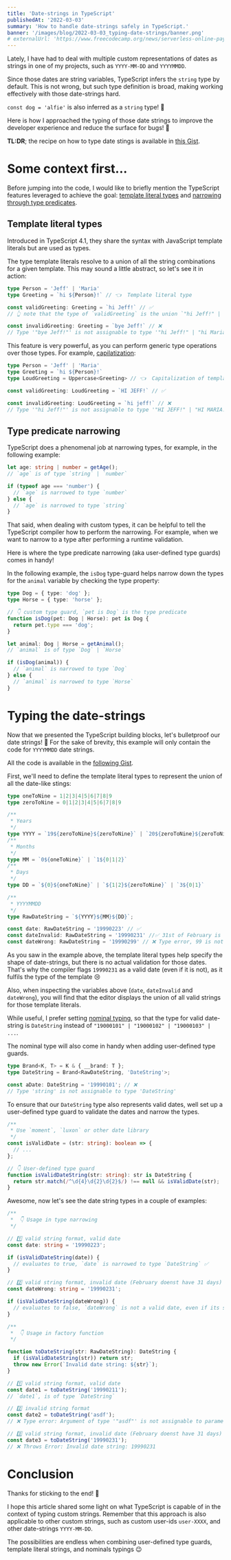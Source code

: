 ```yaml
---
title: 'Date-strings in TypeScript'
publishedAt: '2022-03-03'
summary: 'How to handle date-strings safely in TypeScript.'
banner: '/images/blog/2022-03-03_typing-date-strings/banner.png'
# externalUrl: 'https://www.freecodecamp.org/news/serverless-online-payments/'
---
```


Lately, I have had to deal with multiple custom representations of dates as strings in one of my projects, such as `YYYY-MM-DD` and `YYYYMMDD`.

Since those dates are string variables, TypeScript infers the `string` type by default.
This is not wrong, but such type definition is broad, making working effectively with those date-strings hard.

`const dog = 'alfie'` is also inferred as a `string` type! 🤔

Here is how I approached the typing of those date strings to improve the developer experience and reduce the surface for bugs! 🐞

**TL:DR**; the recipe on how to type date stings is available in [this Gist](https://gist.github.com/aperkaz/580e72b98eba5afac30549387562655d).

# Some context first...

Before jumping into the code, I would like to briefly mention the TypeScript features leveraged to achieve the goal: [template literal types](https://www.typescriptlang.org/docs/handbook/2/template-literal-types.html) and [narrowing through type predicates](https://www.typescriptlang.org/docs/handbook/2/narrowing.html#using-type-predicates).

## Template literal types

Introduced in TypeScript 4.1, they share the syntax with JavaScript template literals but are used as types.

The type template literals resolve to a union of all the string combinations for a given template. This may sound a little abstract, so let's see it in action:

```typescript
type Person = 'Jeff' | 'Maria'
type Greeting = `hi ${Person}!` // 👈  Template literal type

const validGreeting: Greeting = `hi Jeff!` // ✅
// 👆 note that the type of `validGreeting` is the union `"hi Jeff!" | "hi Maria!`

const invalidGreeting: Greeting = `bye Jeff!` // ❌
// Type '"bye Jeff!"' is not assignable to type '"hi Jeff!" | "hi Maria!"
```

This feature is very powerful, as you can perform generic type operations over those types.
For example, [capilatization](https://www.typescriptlang.org/docs/handbook/2/template-literal-types.html#capitalizestringtype):

```typescript
type Person = 'Jeff' | 'Maria'
type Greeting = `hi ${Person}!`
type LoudGreeting = Uppercase<Greeting> // 👈  Capitalization of template literal type

const validGreeting: LoudGreeting = `HI JEFF!` // ✅

const invalidGreeting: LoudGreeting = `hi jeff!` // ❌
// Type '"hi Jeff!"' is not assignable to type '"HI JEFF!" | "HI MARIA!"
```

## Type predicate narrowing

TypeScript does a phenomenal job at narrowing types, for example, in the following example:

```typescript
let age: string | number = getAge();
// `age` is of type `string` | `number`

if (typeof age === 'number') {
  // `age` is narrowed to type `number`
} else {
  // `age` is narrowed to type `string`
}
```

That said, when dealing with custom types, it can be helpful to tell the TypeScript compiler how to perform the narrowing.
For example, when we want to narrow to a type after performing a runtime validation.

Here is where the type predicate narrowing (aka user-defined type guards) comes in handy!

In the following example, the `isDog` type-guard helps narrow down the types for the `animal` variable by checking the type property:

```typescript
type Dog = { type: 'dog' };
type Horse = { type: 'horse' };

// 👇 custom type guard, `pet is Dog` is the type predicate
function isDog(pet: Dog | Horse): pet is Dog {
  return pet.type === 'dog';
}

let animal: Dog | Horse = getAnimal();
// `animal` is of type `Dog` | `Horse`

if (isDog(animal)) {
  // `animal` is narrowed to type `Dog`
} else {
  // `animal` is narrowed to type `Horse`
}
```

# Typing the date-strings

Now that we presented the TypeScript building blocks, let's bulletproof our date strings! 🚀
For the sake of brevity, this example will only contain the code for `YYYYMMDD` date strings.

All the code is available in the [following Gist](https://gist.github.com/aperkaz/580e72b98eba5afac30549387562655d).

First, we'll need to define the template literal types to represent the union of all the date-like stings:

```typescript
type oneToNine = 1|2|3|4|5|6|7|8|9
type zeroToNine = 0|1|2|3|4|5|6|7|8|9

/**
 * Years
 */
type YYYY = `19${zeroToNine}${zeroToNine}` | `20${zeroToNine}${zeroToNine}`
/**
 * Months
 */
type MM = `0${oneToNine}` | `1${0|1|2}`
/**
 * Days
 */
type DD = `${0}${oneToNine}` | `${1|2}${zeroToNine}` | `3${0|1}`

/**
 * YYYYMMDD
 */
type RawDateString = `${YYYY}${MM}${DD}`;

const date: RawDateString = '19990223' // ✅
const dateInvalid: RawDateString = '19990231' //✅ 31st of February is not a valid date, but the template literal doesnt know!
const dateWrong: RawDateString = '19990299' // ❌ Type error, 99 is not a valid day
```

As you saw in the example above, the template literal types help specify the shape of date-strings, but there is no actual validation for those dates.
That's why the compiler flags `19990231` as a valid date (even if it is not), as it fulfils the type of the template 😢

Also, when inspecting the variables above (`date`, `dateInvalid` and `dateWrong`), you will find that the editor displays the union of all valid strings for those template literals.

While useful, I prefer setting [nominal typing](https://michalzalecki.com/nominal-typing-in-typescript/#approach-4-intersection-types-and-brands), so that the type for valid date-string is `DateString` instead of `"19000101" | "19000102" | "19000103" | ...`.

The nominal type will also come in handy when adding user-defined type guards.

```typescript
type Brand<K, T> = K & { __brand: T };
type DateString = Brand<RawDateString, 'DateString'>;

const aDate: DateString = '19990101'; // ❌
// Type 'string' is not assignable to type 'DateString'
```

To ensure that our `DateString` type also represents valid dates, well set up a user-defined type guard to validate the dates and narrow the types.

```typescript
/**
 * Use `moment`, `luxon` or other date library
 */
const isValidDate = (str: string): boolean => {
  // ...
};

// 👇 User-defined type guard
function isValidDateString(str: string): str is DateString {
  return str.match(/^\d{4}\d{2}\d{2}$/) !== null && isValidDate(str);
}
```

Awesome, now let's see the date string types in a couple of examples:

```typescript
/**
 *  👇 Usage in type narrowing
 */

// 1️⃣ valid string format, valid date
const date: string = '19990223';

if (isValidDateString(date)) {
  // evaluates to true, `date` is narrowed to type `DateString` ✅
}

// 2️⃣ valid string format, invalid date (February doenst have 31 days)
const dateWrong: string = '19990231';

if (isValidDateString(dateWrong)) {
  // evaluates to false, `dateWrong` is not a valid date, even if its shape is YYYYMMDD ❌
}
```

```typescript
/**
 *  👇 Usage in factory function
 */

function toDateString(str: RawDateString): DateString {
  if (isValidDateString(str)) return str;
  throw new Error(`Invalid date string: ${str}`);
}

// 1️⃣ valid string format, valid date
const date1 = toDateString('19990211');
// `date1`, is of type `DateString`

// 2️⃣ invalid string format
const date2 = toDateString('asdf');
// ❌ Type error: Argument of type '"asdf"' is not assignable to parameter of type '"19000101" | ...

// 3️⃣ valid string format, invalid date (February doenst have 31 days)
const date3 = toDateString('19990231');
// ❌ Throws Error: Invalid date string: 19990231
```

# Conclusion

Thanks for sticking to the end! 🎉

I hope this article shared some light on what TypeScript is capable of in the context of typing custom strings. Remember that this approach is also applicable to other custom strings, such as custom user-ids `user-XXXX`, and other date-strings `YYYY-MM-DD`.

The possibilities are endless when combining user-defined type guards, template literal strings, and nominals typings 😉
